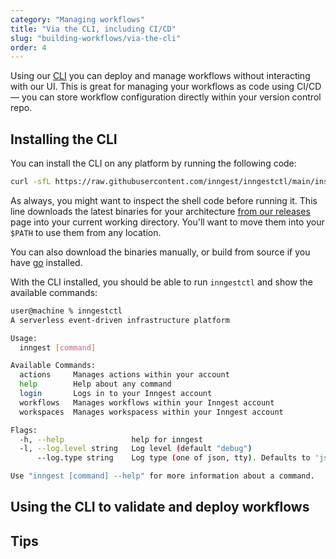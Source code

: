 ```yaml
---
category: "Managing workflows"
title: "Via the CLI, including CI/CD"
slug: "building-workflows/via-the-cli"
order: 4
---
```


Using our [CLI](https://github.com/inngest/inngestctl) you can deploy and manage workflows
without interacting with our UI.  This is great for managing your workflows as code using CI/CD
&mdash; you can store workflow configuration directly within your version control repo.

## Installing the CLI

You can install the CLI on any platform by running the following code:

```sh
curl -sfL https://raw.githubusercontent.com/inngest/inngestctl/main/install.sh | sh
```

As always, you might want to inspect the shell code before running it.  This line downloads the
latest binaries for your architecture [from our releases](https://github.com/inngest/inngestctl/releases)
page into your current working directory.  You'll want to move them into your `$PATH` to use them
from any location.

You can also download the binaries manually, or build from source if you have [go](https://go.dev/)
installed.

With the CLI installed, you should be able to run `inngestctl` and show the available commands:

```sh
user@machine % inngestctl
A serverless event-driven infrastructure platform

Usage:
  inngest [command]

Available Commands:
  actions     Manages actions within your account
  help        Help about any command
  login       Logs in to your Inngest account
  workflows   Manages workflows within your Inngest account
  workspaces  Manages workspacess within your Inngest account

Flags:
  -h, --help               help for inngest
  -l, --log.level string   Log level (default "debug")
      --log.type string    Log type (one of json, tty). Defaults to 'json' without a TTY

Use "inngest [command] --help" for more information about a command.
```

## Using the CLI to validate and deploy workflows

## Tips
